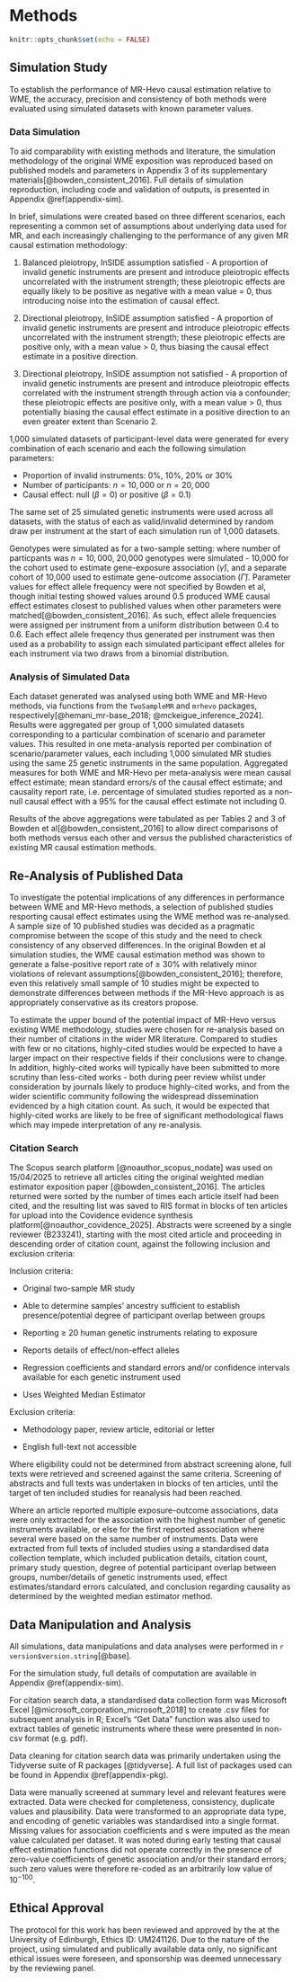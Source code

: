 # Methods {#Methods}

```r
knitr::opts_chunk$set(echo = FALSE)
```

## Simulation Study

To establish the performance of MR-Hevo causal estimation relative to WME, the accuracy, precision and consistency of both methods were evaluated using simulated datasets with known parameter values.

### Data Simulation

To aid comparability with existing methods and literature, the simulation methodology of the original WME exposition was reproduced based on published models and parameters in Appendix 3 of its supplementary materials[@bowden_consistent_2016]. Full details of simulation reproduction, including code and validation of outputs, is presented in Appendix \@ref(appendix-sim). 

In brief, simulations were created based on three different scenarios, each representing a common set of assumptions about underlying data used for MR, and each increasingly challenging to the performance of any given MR causal estimation methodology:

1. Balanced pleiotropy, InSIDE assumption satisfied - A proportion of invalid genetic instruments are present and introduce pleiotropic effects uncorrelated with the instrument strength; these pleiotropic effects are equally likely to be positive as negative with a mean value = 0, thus introducing noise into the estimation of causal effect.

2. Directional pleiotropy, InSIDE assumption satisfied - A proportion of invalid genetic instruments are present and introduce pleiotropic effects uncorrelated with the instrument strength; these pleiotropic effects are positive only, with a mean value > 0, thus biasing the causal effect estimate in a positive direction.

3. Directional pleiotropy, InSIDE assumption not satisfied - A proportion of invalid genetic instruments are present and introduce pleiotropic effects correlated with the instrument strength through action via a confounder; these pleiotropic effects are positive only, with a mean value > 0, thus potentially biasing the causal effect estimate in a positive direction to an even greater extent than Scenario 2.

1,000 simulated datasets of participant-level data were generated for every combination of each scenario and each the following simulation parameters:

  - Proportion of invalid instruments: 0%, 10%, 20% or 30%
  - Number of participants: $n = 10,000$ or $n = 20,000$
  - Causal effect: null ($\beta = 0$) or positive ($\beta = 0.1$)
  
  
The same set of 25 simulated genetic instruments were used across all datasets, with the status of each as valid/invalid determined by random draw per instrument at the start of each simulation run of 1,000 datasets.

Genotypes were simulated as for a two-sample setting: where number of particpants was $n = 10,000$, 20,000 genotypes were simulated - 10,000 for the cohort used to estimate gene-exposure association ($\hat{\gamma}$), and a separate cohort of 10,000 used to estimate gene-outcome association ($\hat{\Gamma}$). Parameter values for effect allele frequency were not specified by Bowden et al, though initial testing showed values around 0.5 produced WME causal effect estimates closest to published values when other parameters were matched[@bowden_consistent_2016]. As such, effect allele frequencies were assigned per instrument from a uniform distribution between 0.4 to 0.6. Each effect allele freqency thus generated per instrument was then used as a probability to assign each simulated participant effect alleles for each instrument via two draws from a binomial distribution. 

### Analysis of Simulated Data

Each dataset generated was analysed using both WME and MR-Hevo methods, via functions from the `TwoSampleMR` and `mrhevo` packages, respectively[@hemani_mr-base_2018; @mckeigue_inference_2024]. Results were aggregated per group of 1,000 simulated datasets corresponding to a particular combination of scenario and parameter values. This resulted in one meta-analysis reported per combination of scenario/parameter values, each including 1,000 simulated MR studies using the same 25 genetic instruments in the same population. Aggregated measures for both WME and MR-Hevo per meta-analysis were mean causal effect estimate; mean standard errors/\acr{CI}s of the causal effect estimate; and causality report rate, i.e. percentage of simulated studies reported as a non-null causal effect with a 95% \acr{CI} for the causal effect estimate not including 0.

Results of the above aggregations were tabulated as per Tables 2 and 3 of Bowden et al[@bowden_consistent_2016] to allow direct comparisons of both methods versus each other and versus the published characteristics of existing MR causal estimation methods.

## Re-Analysis of Published Data

To investigate the potential implications of any differences in performance between WME and MR-Hevo methods, a selection of published studies resporting causal effect estimates using the WME method was re-analysed. A sample size of 10 published studies was decided as a pragmatic compromise between the scope of this study and the need to check consistency of any observed differences. In the original Bowden et al simulation studies, the WME causal estimation method was  shown to generate a false-positive report rate of $\ge$ 30% with relatively minor violations of relevant assumptions[@bowden_consistent_2016]; therefore, even this relatively small sample of 10 studies might be expected to demonstrate differences between methods if the MR-Hevo approach is as appropriately conservative as its creators propose.

To estimate the upper bound of the potential impact of MR-Hevo versus existing WME methodology, studies were chosen for re-analysis based on their number of citations in the wider MR literature. Compared to studies with few or no citations, highly-cited studies would be expected to have a larger impact on their respective fields if their conclusions were to change. In addition, highly-cited works will typically have been submitted to more scrutiny than less-cited works - both during peer review whilst under consideration by journals likely to produce highly-cited works, and from the wider scientific community following the widespread dissemination evidenced by a high citation count. As such, it would be expected that highly-cited works are likely to be free of significant methodological flaws which may impede interpretation of any re-analysis.

### Citation Search

The Scopus search platform [@noauthor_scopus_nodate] was used on 15/04/2025 to retrieve all articles citing the original weighted median estimator exposition paper [@bowden_consistent_2016]. The articles returned were sorted by the number of times each article itself had been cited, and the resulting list was saved to RIS format in blocks of ten articles for upload into the Covidence evidence synthesis platform[@noauthor_covidence_2025]. Abstracts were screened by a single reviewer (B233241), starting with the most cited article and proceeding in descending order of citation count, against the following inclusion and exclusion criteria:

Inclusion criteria:

- Original two-sample MR study

- Able to determine samples’ ancestry sufficient to establish presence/potential degree of participant overlap between groups

- Reporting $\ge$ 20 human genetic instruments relating to exposure

- Reports details of effect/non-effect alleles

- Regression coefficients and standard errors and/or confidence intervals available for each genetic instrument used
  
- Uses Weighted Median Estimator

Exclusion criteria: 

- Methodology paper, review article, editorial or letter

- English full-text not accessible


Where eligibility could not be determined from abstract screening alone, full texts were retrieved and screened against the same criteria. Screening of abstracts and full texts was undertaken in blocks of ten articles, until the target of ten included studies for reanalysis had been reached. 

Where an article reported multiple exposure-outcome associations, data were only extracted for the association with the highest number of genetic instruments available, or else for the first reported association where several were based on the same number of instruments. Data were extracted from full texts of included studies using a standardised data collection template, which included publication details, citation count, primary study question, degree of potential participant overlap between groups, number/details of genetic instruments used, effect estimates/standard errors calculated, and conclusion regarding causality as determined by the weighted median estimator method. 

## Data Manipulation and Analysis

All simulations, data manipulations and data analyses were performed in `r version$version.string`[@base]. 

For the simulation study, full details of computation are available in Appendix \@ref(appendix-sim).

For citation search data, a standardised data collection form was Microsoft Excel [@microsoft_corporation_microsoft_2018] to create .csv files for subsequent analysis in R; Excel's "Get Data" function was also used to extract tables of genetic instruments where these were presented in non-csv format (e.g. pdf). 

Data cleaning for citation search data was primarily undertaken using the Tidyverse suite of R packages [@tidyverse]. A full list of packages used can be found in Appendix \@ref(appendix-pkg). 

Data were manually screened at summary level and relevant features were extracted. Data were checked for completeness, consistency, duplicate values and plausibility. Data were transformed to an appropriate data type, and encoding of genetic variables was standardised into a single format. Missing values for association coefficients and \acr{SE}s were imputed as the mean value calculated per dataset. It was noted during early testing that causal effect estimation functions did not operate correctly in the presence of zero-value coefficients of genetic association and/or their standard errors; such zero values were therefore re-coded as an arbitrarily low value of $10^{-100}$.

## Ethical Approval

The protocol for this work has been reviewed and approved by the \acr{UMREG} at the University of Edinburgh, Ethics ID: UM241126. Due to the nature of the project, using simulated and publically available data only, no significant ethical issues were foreseen, and sponsorship was deemed unnecessary by the \acr{UMREG} reviewing panel.


